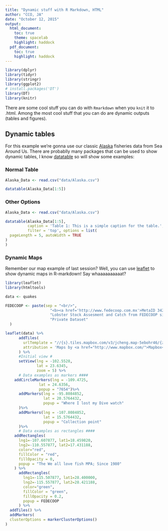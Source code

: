 ```yaml
---
title: "Dynamic stuff with R Markdown, HTML"
author: "CCO, JA"
date: "October 12, 2015"
output: 
  html_document:
    toc: true
    theme: spacelab
    highlight: haddock
  pdf_document:
    toc: true
    highlight: haddock
---
```


``` r
library(dplyr)
library(tidyr)
library(stringr)
library(ggplot2)
# install.packages('DT')
library(DT)
library(knitr)

```

There are some cool stuff you can do with `Rmarkdown` when you `knit` it to .html. Among the most cool stuff that you can do are dynamic outputs (tables and figures).

## Dynamic tables

For this example we're gonna use our classic [Alaska](http://www.seaaroundus.org/?gclid=Cj0KEQjw8tbHBRC6rLS024qYjtEBEiQA7wIDeUk0hWAQ_MkdhsIBczR7jaN3qC4ndTuExVUNThk0g2kaArm88P8HAQ) fisheries data from Sea Around Us. There are probablly many packages that can be used to show dynamic tables, I know [datatable](https://rstudio.github.io/DT/) so will show some examples:

### Normal Table

```r

Alaska_Data <- read.csv("data/Alaska.csv")

datatable(Alaska_Data[1:5])

```

### Other Options

```r

Alaska_Data <- read.csv("data/Alaska.csv")

datatable(Alaska_Data[1:5],
          caption = 'Table 1: This is a simple caption for the table.',
          filter = 'top', options = list(
  pageLength = 5, autoWidth = TRUE
)
)

```



### Dynamic Maps

Remember our map example of last session? Well, you can use [leaflet](https://rstudio.github.io/leaflet/markers.html) to show dynamic maps in R-markdown! Say whaaaaaaaaaat?

```r

library(leaflet)
library(htmltools)

data <- quakes

FEDECOOP <- paste(sep = "<br/>",
                    "<b><a href='http://www.fedecoop.com.mx'>MetaID 342</a></b>",
                    "Lobster Stock Assesment and Catch from FEDECOOP since 1970",
                    "Private Dataset"
  )

leaflet(data) %>%
      addTiles(
        urlTemplate = "//{s}.tiles.mapbox.com/v3/jcheng.map-5ebohr46/{z}/{x}/{y}.png",
        attribution = 'Maps by <a href="http://www.mapbox.com/">Mapbox</a>'
      ) %>%
      #Initial view #
      setView(lng = -102.5528, 
              lat = 23.6345,
              zoom = 5) %>% 
      # Data examples as markers ####
    addCircleMarkers(lng = -109.4725,
               lat = 24.6356, 
               popup = "7654")%>%
      addMarkers(lng = -95.8084852,
                 lat = 20.5764432,
                 popup = "Where I lost my Dive watch"
      )%>%
      addMarkers(lng = -107.8084852,
                 lat = 15.5764432,
                 popup = "Collection point"
      )%>%
      # Data examples as rectangles ####
    addRectangles(
      lng1=-107.607877, lat1=18.459820,
      lng2=-110.557877, lat2=17.431188,
      color="red",
      fillColor = "red",
      fillOpacity = 0,
      popup = "The We all love fish MPA; Since 1980"
    ) %>% 
      addRectangles(
        lng1=-115.507877, lat1=28.400000,
        lng2=-115.557877, lat2=28.421188,
        color="green",
        fillColor = "green",
        fillOpacity = 0.2,
        popup = FEDECOOP
      ) %>% 
  addTiles() %>%
  addMarkers(
  clusterOptions = markerClusterOptions()
)
  
```